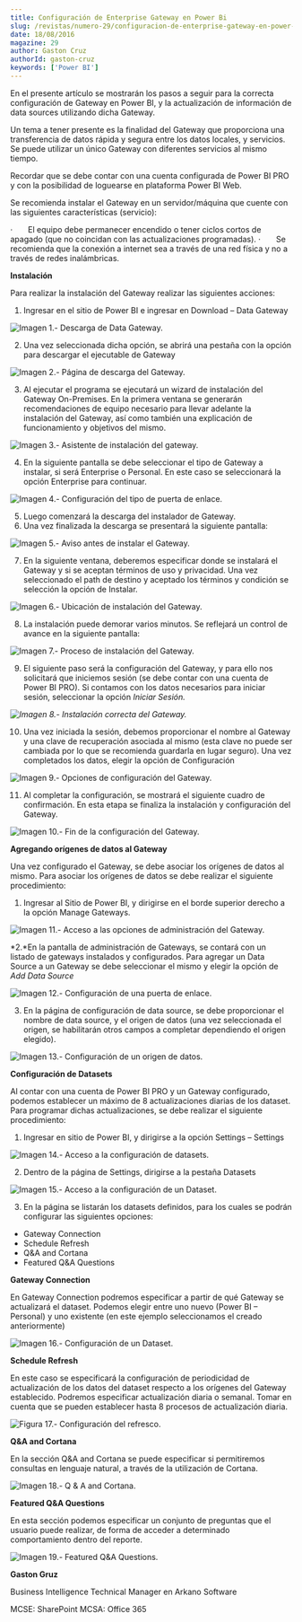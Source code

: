```yaml
---
title: Configuración de Enterprise Gateway en Power Bi
slug: /revistas/numero-29/configuracion-de-enterprise-gateway-en-power-bi
date: 18/08/2016
magazine: 29
author: Gaston Cruz
authorId: gaston-cruz
keywords: ['Power BI']
---
```



<ArticleHeader frontmatter={props.pageContext.frontmatter} />



En el presente artículo se mostrarán los pasos a seguir para la correcta configuración de Gateway en Power BI, y la actualización de información de data sources utilizando dicha Gateway.

Un tema a tener presente es la finalidad del Gateway que proporciona una transferencia de datos rápida y segura entre los datos locales, y servicios. Se puede utilizar un único Gateway con diferentes servicios al mismo tiempo.

Recordar que se debe contar con una cuenta configurada de Power BI PRO y con la posibilidad de loguearse en plataforma Power BI Web.

Se recomienda instalar el Gateway en un servidor/máquina que cuente con las siguientes características (servicio):

·       El equipo debe permanecer encendido o tener ciclos cortos de apagado (que no coincidan con las actualizaciones programadas).
·       Se recomienda que la conexión a internet sea a través de una red física y no a través de redes inalámbricas.

**Instalación**

Para realizar la instalación del Gateway realizar las siguientes acciones:

1. Ingresar en el sitio de Power BI e ingresar en Download – Data Gateway

![Imagen 1.- Descarga de Data Gateway.](../../../images/numero29/configuracion-de-enterprise-gateway-en-power-bi/image1.png)

2. Una vez seleccionada dicha opción, se abrirá una pestaña con la opción para descargar el ejecutable de Gateway

![Imagen 2.- Página de descarga del Gateway.](../../../images/numero29/configuracion-de-enterprise-gateway-en-power-bi/image2.png)

3. Al ejecutar el programa se ejecutará un wizard de instalación del Gateway On-Premises. En la primera ventana se generarán recomendaciones de equipo necesario para llevar adelante la instalación del Gateway, así como también una explicación de funcionamiento y objetivos del mismo.

![Imagen 3.- Asistente de instalación del gateway.](../../../images/numero29/configuracion-de-enterprise-gateway-en-power-bi/image3.png)

4. En la siguiente pantalla se debe seleccionar el tipo de Gateway a instalar, si será Enterprise o Personal. En este caso se seleccionará la opción Enterprise para continuar.​​

![Imagen 4.- Configuración del tipo de puerta de enlace.](../../../images/numero29/configuracion-de-enterprise-gateway-en-power-bi/image4.png)

5. Luego comenzará la descarga del instalador de Gateway.
6. Una vez finalizada la descarga se presentará la siguiente pantalla:

![Imagen 5.- Aviso antes de instalar el Gateway.](../../../images/numero29/configuracion-de-enterprise-gateway-en-power-bi/image5.png)

7. En la siguiente ventana, deberemos especificar donde se instalará el Gateway y si se aceptan términos de uso y privacidad. Una vez seleccionado el path de destino y aceptado los términos y condición se selección la opción de Instalar.

![Imagen 6.- Ubicación de instalación del Gateway.](../../../images/numero29/configuracion-de-enterprise-gateway-en-power-bi/image6.png)

8. La instalación puede demorar varios minutos. Se reflejará un control de avance en la siguiente pantalla:

![Imagen 7.- Proceso de instalación del Gateway.](../../../images/numero29/configuracion-de-enterprise-gateway-en-power-bi/image7.png)

9. El siguiente paso será la configuración del Gateway, y para ello nos solicitará que iniciemos sesión (se debe contar con una cuenta de Power BI PRO). Si contamos con los datos necesarios para iniciar sesión, seleccionar la opción *Iniciar Sesión.*

*![Imagen 8.- Instalación correcta del Gateway.](../../../images/numero29/configuracion-de-enterprise-gateway-en-power-bi/image8.png)*

10. Una vez iniciada la sesión, debemos proporcionar el nombre al Gateway y una clave de recuperación asociada al mismo (esta clave no puede ser cambiada por lo que se recomienda guardarla en lugar seguro). Una vez completados los datos, elegir la opción de Configuración

![Imagen 9.- Opciones de configuración del Gateway.](../../../images/numero29/configuracion-de-enterprise-gateway-en-power-bi/image9.png)

11. Al completar la configuración, se mostrará el siguiente cuadro de confirmación. En esta etapa se finaliza la instalación y configuración del Gateway.

![Imagen 10.- Fin de la configuración del Gateway.](../../../images/numero29/configuracion-de-enterprise-gateway-en-power-bi/image10.png)

**Agregando orígenes de datos al Gateway**

Una vez configurado el Gateway, se debe asociar los orígenes de datos al mismo. Para asociar los orígenes de datos se debe realizar el siguiente procedimiento:

1. Ingresar al Sitio de Power BI, y dirigirse en el borde superior derecho a la opción Manage Gateways.

![Imagen 11.- Acceso a las opciones de administración del Gateway.](../../../images/numero29/configuracion-de-enterprise-gateway-en-power-bi/image11.png)

*2.*En la pantalla de administración de Gateways, se contará con un listado de gateways instalados y configurados. Para agregar un Data Source a un Gateway se debe seleccionar el mismo y elegir la opción de *Add Data Source*​

![Imagen 12.- Configuración de una puerta de enlace.](../../../images/numero29/configuracion-de-enterprise-gateway-en-power-bi/image12.png)

3. En la página de configuración de data source, se debe proporcionar el nombre de data source, y el origen de datos (una vez seleccionada el origen, se habilitarán otros campos a completar dependiendo el origen elegido).

![Imagen 13.- Configuración de un origen de datos.](../../../images/numero29/configuracion-de-enterprise-gateway-en-power-bi/image13.png)

**Configuración de Datasets**

Al contar con una cuenta de Power BI PRO y un Gateway configurado, podemos establecer un máximo de 8 actualizaciones diarias de los dataset. Para programar dichas actualizaciones, se debe realizar el siguiente procedimiento:

1. Ingresar en sitio de Power BI, y dirigirse a la opción Settings – Settings

![Imagen 14.- Acceso a la configuración de datasets.](../../../images/numero29/configuracion-de-enterprise-gateway-en-power-bi/image14.png)

2. Dentro de la página de Settings, dirigirse a la pestaña Datasets

![Imagen 15.- Acceso a la configuración de un Dataset.](../../../images/numero29/configuracion-de-enterprise-gateway-en-power-bi/image15.png)





3. En la página se listarán los datasets definidos, para los cuales se podrán configurar las siguientes opciones:
- Gateway Connection
- Schedule Refresh
- Q&A and Cortana
- Featured Q&A Questions

**Gateway Connection**

En Gateway Connection podremos especificar a partir de qué Gateway se actualizará el dataset. Podemos elegir entre uno nuevo (Power BI – Personal) y uno existente (en este ejemplo seleccionamos el creado anteriormente)

![Imagen 16.- Configuración de un Dataset.](../../../images/numero29/configuracion-de-enterprise-gateway-en-power-bi/image16.png)

**Schedule Refresh**

En este caso se especificará la configuración de periodicidad de actualización de los datos del dataset respecto a los orígenes del Gateway establecido. Podremos especificar actualización diaria o semanal. Tomar en cuenta que se pueden establecer hasta 8 procesos de actualización diaria.

![Figura 17.- Configuración del refresco.](../../../images/numero29/configuracion-de-enterprise-gateway-en-power-bi/image17.png)

**Q&A and Cortana**

En la sección Q&A and Cortana se puede especificar si permitiremos consultas en lenguaje natural, a través de la utilización de Cortana.

![Imagen 18.- Q &amp; A and Cortana.](../../../images/numero29/configuracion-de-enterprise-gateway-en-power-bi/image18.png)

**Featured Q&A Questions**

En esta sección podemos especificar un conjunto de preguntas que el usuario puede realizar, de forma de acceder a determinado comportamiento dentro del reporte.

![Imagen 19.- Featured Q&amp;A Questions.](../../../images/numero29/configuracion-de-enterprise-gateway-en-power-bi/image19.png)

**Gaston Gruz**

Business Intelligence Technical Manager en Arkano Software

MCSE: SharePoint
 MCSA: Office 365

